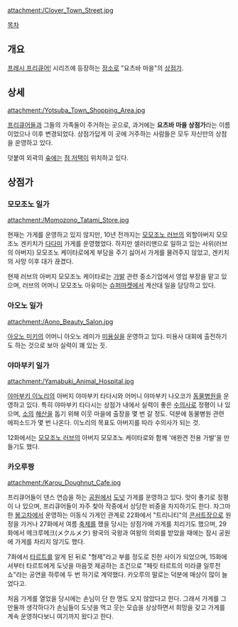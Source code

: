 attachment:/Clover_Town_Street.jpg

[[목차]]
== 개요 ==
[[프레시 프리큐어!]] 시리즈에 등장하는 [[장소]]로 "요츠바 마을"의 [[상점]]가.

== 상세 ==
attachment:/Yotsuba_Town_Shopping_Area.jpg

[[프리큐어]]들과 그들의 가족들이 주거하는 곳으로, 과거에는 '''요츠바 마을 상점가'''라는 이름이었으나 이후 변경되었다. 상점가답게 이 곳에 거주하는 사람들은 모두 자신만의 상점을 운영하고 있다.

덧붙여 외곽의 [[숲]]에는 [[점 저택]]이 위치하고 있다.

== 상점가 ==
=== 모모조노 일가 ===
attachment:/Momozono_Tatami_Store.jpg

현재는 가게를 운영하고 있지 않지만, 10년 전까지는 [[모모조노 러브]]의 외할아버지 모모조노 겐키치가 [[다다미]] 가게를 운영했었다. 하지만 샐러리맨으로 일하고 있는 사위(러브의 아버지) 모모조노 케이타로에게 부담을 주기 싫어서 가게를 물려주지 않았고, 겐키치의 사망 이후 대가 끊겼다.

현재 러브의 아버지 모모조노 케이타로는 [[가발]] 관련 중소기업에서 영업 부장을 맡고 있으며, 러브의 어머니 모모조노 아유미는 [[슈퍼마켓]]에서 계산대 일을 담당하고 있다.

=== 아오노 일가 ===
attachment:/Aono_Beauty_Salon.jpg

[[아오노 미키]]의 어머니 아오노 레미가 [[미용실]]을 운영하고 있다. 미용사 대회에 출전하기도 하는 것으로 보아 실력이 꽤 있는 듯.

=== 야마부키 일가 ===
attachment:/Yamabuki_Animal_Hospital.jpg

[[야마부키 이노리]]의 아버지 야마부키 타다시와 어머니 야마부키 나오코가 [[동물병원]]을 운영하고 있다. 특히 야마부키 타다시는 상점가 내에서 실력이 좋은 [[수의사]]로 정평이 나 있으며, [[소]]의 [[해산]]을 돕기 위해 이웃 마을에 출장을 몇 번 갈 정도. 덕분에 동물병원 관련 에피소드가 몇 번 나온다. 이노리의 목표도 아버지를 따라 수의사가 되는 것.

12화에서는 [[모모조노 러브]]의 아버지 모모조노 케이타로와 함께 '애완견 전용 가발'을 만들기도 했다.

=== 카오루짱 ===
attachment:/Karou_Doughnut_Cafe.jpg

프리큐어들이 댄스 연습을 하는 [[공원]]에서 [[도넛]] 가게를 운영하고 있다. 맛이 좋기로 정평이 나 있으며, 프리큐어들이 자주 찾아 작중에서 상당한 비중을 차지하기도 한다. 자그마한 [[봉고차]]에서 운영하는 이동식 가게인 관계로 22화에서 "트리니티"의 [[콘서트]]장으로 원정을 가거나 27화에서 여름 [[축제]]를 했을 당시는 상점가에 가게를 치리기도 했으며, 29화에서 메크루메크(メクルメク) 왕국의 국왕과 여왕의 의뢰를 받았을 때에는 잠시 공원에 가게를 차리지 않기도 했다.

7화에서 [[타르트]]를 알게 된 뒤로 "형제"라고 부를 정도로 친한 사이가 되었으며, 15화에서부터 타르트에게 도넛을 마음껏 제공하는 조건으로 "페릿 타르트의 미라클 일루전쇼"라는 공연을 하루에 두 번 하기로 계약했다. 카오루의 말로는 덕분에 매상이 많이 늘었다고.

처음 가게를 열었을 당시에는 손님이 단 한 명도 오지 않았다고 한다. 그래서 가게를 그만둘까 생각하다가 손님들이 도넛을 먹고 웃는 모습을 상상하면서 희망을 갖고 가게를 계속 운영하다보니 여기까지 왔다고 한다.
